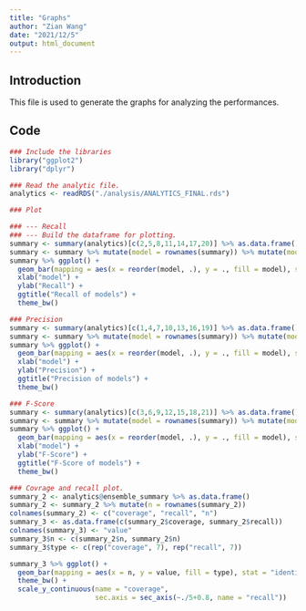 ```yaml
---
title: "Graphs"
author: "Zian Wang"
date: "2021/12/5"
output: html_document
---
```


## Introduction

This file is used to generate the graphs for analyzing the performances.

## Code

```r
### Include the libraries
library("ggplot2")
library("dplyr")

### Read the analytic file.
analytics <- readRDS("./analysis/ANALYTICS_FINAL.rds")
```

```r
### Plot

### --- Recall
### --- Build the dataframe for plotting.
summary <- summary(analytics)[c(2,5,8,11,14,17,20)] %>% as.data.frame() 
summary <- summary %>% mutate(model = rownames(summary)) %>% mutate(model = gsub("_RECALL", "", model))
summary %>% ggplot() +
  geom_bar(mapping = aes(x = reorder(model, .), y = ., fill = model), stat = "identity") +
  xlab("model") +
  ylab("Recall") +
  ggtitle("Recall of models") +
  theme_bw()

### Precision
summary <- summary(analytics)[c(1,4,7,10,13,16,19)] %>% as.data.frame()
summary <- summary %>% mutate(model = rownames(summary)) %>% mutate(model = gsub("_PRECISION", "", model))
summary %>% ggplot() +
  geom_bar(mapping = aes(x = reorder(model, .), y = ., fill = model), stat = "identity") +
  xlab("model") +
  ylab("Precision") +
  ggtitle("Precision of models") +
  theme_bw()

### F-Score
summary <- summary(analytics)[c(3,6,9,12,15,18,21)] %>% as.data.frame()
summary <- summary %>% mutate(model = rownames(summary)) %>% mutate(model = gsub("_FSCORE", "", model))
summary %>% ggplot() +
  geom_bar(mapping = aes(x = reorder(model, .), y = ., fill = model), stat = "identity") +
  xlab("model") +
  ylab("F-Score") +
  ggtitle("F-Score of models") +
  theme_bw()

### Covrage and recall plot.
summary_2 <- analytics@ensemble_summary %>% as.data.frame()
summary_2 <- summary_2 %>% mutate(n = rownames(summary_2))
colnames(summary_2) <- c("coverage", "recall", "n")
summary_3 <- as.data.frame(c(summary_2$coverage, summary_2$recall))
colnames(summary_3) <- "value"
summary_3$n <- c(summary_2$n, summary_2$n)
summary_3$type <- c(rep("coverage", 7), rep("recall", 7))

summary_3 %>% ggplot() +
  geom_bar(mapping = aes(x = n, y = value, fill = type), stat = "identity", position = "dodge") +
  theme_bw() +
  scale_y_continuous(name = "coverage", 
                     sec.axis = sec_axis(~./5+0.8, name = "recall"))
```